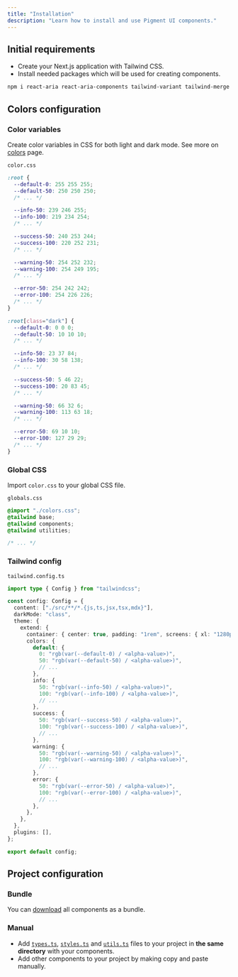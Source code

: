 ```yaml
---
title: "Installation"
description: "Learn how to install and use Pigment UI components."
---
```


## Initial requirements

- Create your Next.js application with Tailwind CSS.
- Install needed packages which will be used for creating components.

```bash
npm i react-aria react-aria-components tailwind-variant tailwind-merge @radix-ui/react-slot @radix-ui/react-icons
```

## Colors configuration

<Steps>

### Color variables

Create color variables in CSS for both light and dark mode. See more on [colors](/docs/overview/colors) page.

`color.css`

```css
:root {
  --default-0: 255 255 255;
  --default-50: 250 250 250;
  /* ... */

  --info-50: 239 246 255;
  --info-100: 219 234 254;
  /* ... */

  --success-50: 240 253 244;
  --success-100: 220 252 231;
  /* ... */

  --warning-50: 254 252 232;
  --warning-100: 254 249 195;
  /* ... */

  --error-50: 254 242 242;
  --error-100: 254 226 226;
  /* ... */
}

:root[class="dark"] {
  --default-0: 0 0 0;
  --default-50: 10 10 10;
  /* ... */

  --info-50: 23 37 84;
  --info-100: 30 58 138;
  /* ... */

  --success-50: 5 46 22;
  --success-100: 20 83 45;
  /* ... */

  --warning-50: 66 32 6;
  --warning-100: 113 63 18;
  /* ... */

  --error-50: 69 10 10;
  --error-100: 127 29 29;
  /* ... */
}
```

### Global CSS

Import `color.css` to your global CSS file.

`globals.css`

```css
@import "./colors.css";
@tailwind base;
@tailwind components;
@tailwind utilities;

/* ... */
```

### Tailwind config

`tailwind.config.ts`

```ts
import type { Config } from "tailwindcss";

const config: Config = {
  content: ["./src/**/*.{js,ts,jsx,tsx,mdx}"],
  darkMode: "class",
  theme: {
    extend: {
      container: { center: true, padding: "1rem", screens: { xl: "1280px" } },
      colors: {
        default: {
          0: "rgb(var(--default-0) / <alpha-value>)",
          50: "rgb(var(--default-50) / <alpha-value>)",
          // ...
        },
        info: {
          50: "rgb(var(--info-50) / <alpha-value>)",
          100: "rgb(var(--info-100) / <alpha-value>)",
          // ...
        },
        success: {
          50: "rgb(var(--success-50) / <alpha-value>)",
          100: "rgb(var(--success-100) / <alpha-value>)",
          // ...
        },
        warning: {
          50: "rgb(var(--warning-50) / <alpha-value>)",
          100: "rgb(var(--warning-100) / <alpha-value>)",
          // ...
        },
        error: {
          50: "rgb(var(--error-50) / <alpha-value>)",
          100: "rgb(var(--error-100) / <alpha-value>)",
          // ...
        },
      },
    },
  },
  plugins: [],
};

export default config;
```

</Steps>

## Project configuration

### Bundle

You can [download](https://download-directory.github.io/?url=https://github.com/pigment-ui/website/tree/main/src/ui) all components as a bundle.

### Manual

- Add [`types.ts`](https://github.com/pigment-ui/website/blob/main/src/ui/types.ts), [`styles.ts`](https://github.com/pigment-ui/website/blob/main/src/ui/styles.ts) and [`utils.ts`](https://github.com/pigment-ui/website/blob/main/src/ui/utils.ts) files to your project in **the same directory** with your components.
- Add other components to your project by making copy and paste manually.
